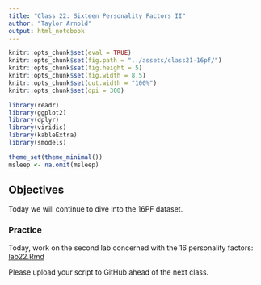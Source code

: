 ```yaml
---
title: "Class 22: Sixteen Personality Factors II"
author: "Taylor Arnold"
output: html_notebook
---
```


```r
knitr::opts_chunk$set(eval = TRUE)
knitr::opts_chunk$set(fig.path = "../assets/class21-16pf/")
knitr::opts_chunk$set(fig.height = 5)
knitr::opts_chunk$set(fig.width = 8.5)
knitr::opts_chunk$set(out.width = "100%")
knitr::opts_chunk$set(dpi = 300)
```

```r
library(readr)
library(ggplot2)
library(dplyr)
library(viridis)
library(kableExtra)
library(smodels)

theme_set(theme_minimal())
msleep <- na.omit(msleep)
```

## Objectives

Today we will continue to dive into the 16PF dataset.

### Practice

Today, work on the second lab concerned with the 16 personality factors:
<a href="https://raw.githubusercontent.com/statsmaths/stat209/master/labs/lab22.Rmd" download="lab22.Rmd" target="_blank">lab22.Rmd</a>

Please upload your script to GitHub ahead of the next class.







